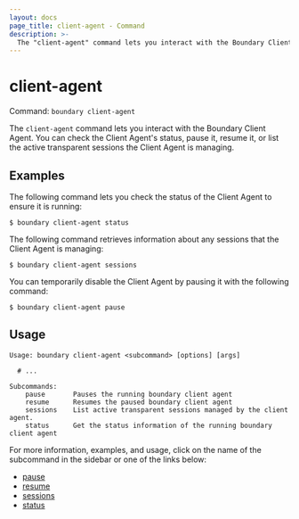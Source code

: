 ```yaml
---
layout: docs
page_title: client-agent - Command
description: >-
  The "client-agent" command lets you interact with the Boundary Client Agent.
---
```


# client-agent

Command: `boundary client-agent`

The `client-agent` command lets you interact with the Boundary Client Agent.
You can check the Client Agent's status, pause it, resume it, or list the active transparent sessions the Client Agent is managing.

## Examples

The following command lets you check the status of the Client Agent to ensure it is running:

```shell-session
$ boundary client-agent status
```

The following command retrieves information about any sessions that the Client Agent is managing:

```shell-session
$ boundary client-agent sessions
```

You can temporarily disable the Client Agent by pausing it with the following command:

```shell-session
$ boundary client-agent pause
```

## Usage

<CodeBlockConfig hideClipboard>

```shell-session
Usage: boundary client-agent <subcommand> [options] [args]

  # ...

Subcommands:
    pause       Pauses the running boundary client agent
    resume      Resumes the paused boundary client agent
    sessions    List active transparent sessions managed by the client agent.
    status      Get the status information of the running boundary client agent
```

</CodeBlockConfig>

For more information, examples, and usage, click on the name
of the subcommand in the sidebar or one of the links below:

- [pause](/boundary/docs/commands/client-agent/pause)
- [resume](/boundary/docs/commands/client-agent/resume)
- [sessions](/boundary/docs/commands/client-agent/sessions)
- [status](/boundary/docs/commands/client-agent/status)
